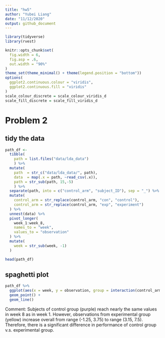 ```yaml
---
title: "hw5"
author: "Yubei Liang"
date: "11/12/2020"
output: github_document
---
```


```r
library(tidyverse)
library(rvest)

knitr::opts_chunk$set(
  fig.width = 6, 
  fig.asp = .6,
  out.width = "90%"
)
theme_set(theme_minimal() + theme(legend.position = "bottom"))
options(
  ggplot2.continuous.colour = "viridis",
  ggplot2.continuous.fill = "viridis"
)
scale_colour_discrete = scale_colour_viridis_d
scale_fill_discrete = scale_fill_viridis_d
```


# Problem 2

## tidy the data
```r
path_df <- 
  tibble(
    path = list.files("data/lda_data")
    ) %>% 
  mutate(
    path  = str_c("data/lda_data/", path),
    data  = map(.x = path, ~read_csv(.x)),
    path = str_sub(path, 15,-5)
    ) %>% 
  separate(path, into = c("control_arm", "subject_ID"), sep = "_") %>% 
  mutate(
    control_arm = str_replace(control_arm, "con", "control"),
    control_arm = str_replace(control_arm, "exp", "experiment")
  ) %>% 
  unnest(data) %>% 
  pivot_longer(
    week_1:week_8,
    names_to = "week",
    values_to = "observation"
  ) %>% 
  mutate(
    week = str_sub(week, -1)
  )

head(path_df)
```

## spaghetti plot
```r
path_df %>% 
  ggplot(aes(x = week, y = observation, group = interaction(control_arm, subject_ID), color = control_arm)) +
  geom_point() +
  geom_line()
```
Comment: Subjects of control group (purple) reach nearly the same values in week 8 as in week 1. However, observations from experimental group (yellow) increase overall from range (-1.25, 3.75) to range (3.15, 7.5). Therefore, there is a significant difference in performance of control group v.s. experimental group.




